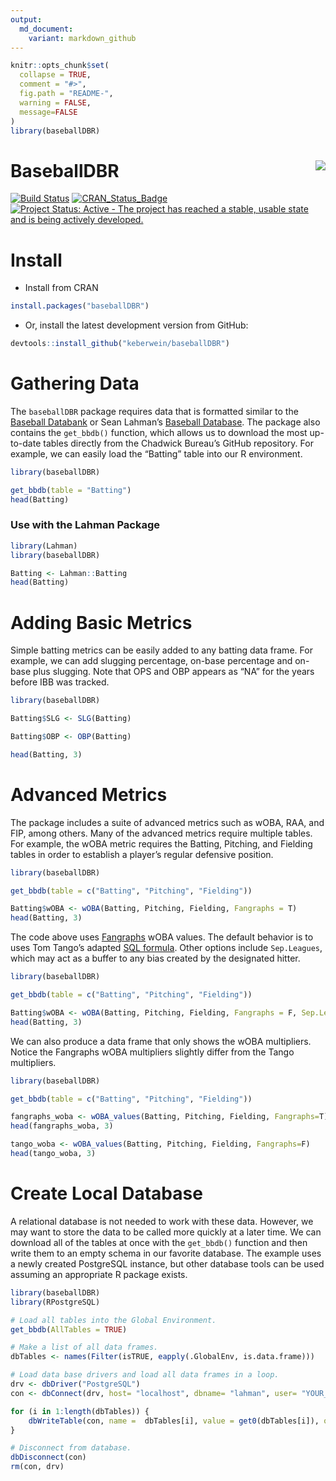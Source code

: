 ```yaml
---
output:
  md_document:
    variant: markdown_github
---
```


```r
knitr::opts_chunk$set(
  collapse = TRUE,
  comment = "#>",
  fig.path = "README-",
  warning = FALSE,
  message=FALSE
)
library(baseballDBR)
```

# BaseballDBR <img src="man/figures/baseballDBR_hex.png" align="right" />

[![Build Status](https://travis-ci.org/keberwein/baseballDBR.png?branch=master)](https://travis-ci.org/keberwein/baseballDBR)
[![CRAN_Status_Badge](http://www.r-pkg.org/badges/version/baseballDBR)](http://www.r-pkg.org/badges/version/baseballDBR)
[![Project Status: Active - The project has reached a stable, usable state and is being actively developed.](http://www.repostatus.org/badges/latest/active.svg)](http://www.repostatus.org/#active)

# Install

* Install from CRAN

```r
install.packages("baseballDBR")
```

* Or, install the latest development version from GitHub:

```r
devtools::install_github("keberwein/baseballDBR")
```

# Gathering Data

The `baseballDBR` package requires data that is formatted similar to the [Baseball Databank](https://github.com/chadwickbureau/baseballdatabank) or Sean Lahman's [Baseball Database](http://www.seanlahman.com/baseball-archive/statistics/). The package also contains the `get_bbdb()` function, which allows us to download the most up-to-date tables directly from the Chadwick Bureau's GitHub repository. For example, we can easily load the "Batting" table into our R environment.

```r
library(baseballDBR)

get_bbdb(table = "Batting")
head(Batting)
```

### Use with the Lahman Package

```r
library(Lahman)
library(baseballDBR)

Batting <- Lahman::Batting
head(Batting)
```


# Adding Basic Metrics

Simple batting metrics can be easily added to any batting data frame. For example, we can add slugging percentage, on-base percentage and on-base plus slugging. Note that OPS and OBP appears as "NA" for the years before IBB was tracked. 

```r
library(baseballDBR)

Batting$SLG <- SLG(Batting)

Batting$OBP <- OBP(Batting)

head(Batting, 3)
```

# Advanced Metrics

The package includes a suite of advanced metrics such as wOBA, RAA, and FIP, among others. Many of the advanced metrics require multiple tables. For example, the wOBA metric requires the Batting, Pitching, and Fielding tables in order to establish a player's regular defensive position.

```r
library(baseballDBR)

get_bbdb(table = c("Batting", "Pitching", "Fielding"))

Batting$wOBA <- wOBA(Batting, Pitching, Fielding, Fangraphs = T)
head(Batting, 3)
```

The code above uses [Fangraphs](http://www.fangraphs.com/guts.aspx?type=cn) wOBA values. The default behavior is to uses Tom Tango's adapted [SQL formula](http://www.insidethebook.com/ee/index.php/site/article/woba_year_by_year_calculations/). Other options include `Sep.Leagues`, which may act as a buffer to any bias created by the designated hitter.

```r
library(baseballDBR)

get_bbdb(table = c("Batting", "Pitching", "Fielding"))

Batting$wOBA <- wOBA(Batting, Pitching, Fielding, Fangraphs = F, Sep.Leagues = T)
head(Batting, 3)
```

We can also produce a data frame that only shows the wOBA multipliers. Notice the Fangraphs wOBA multipliers slightly differ from the Tango multipliers.

```r
library(baseballDBR)

get_bbdb(table = c("Batting", "Pitching", "Fielding"))

fangraphs_woba <- wOBA_values(Batting, Pitching, Fielding, Fangraphs=T)
head(fangraphs_woba, 3)

tango_woba <- wOBA_values(Batting, Pitching, Fielding, Fangraphs=F)
head(tango_woba, 3)


```

# Create Local Database

A relational database is not needed to work with these data. However, we may want to store the data to be called more quickly at a later time. We can download all of the tables at once with the `get_bbdb()` function and then write them to an empty schema in our favorite database. The example uses a newly created PostgreSQL instance, but other database tools can be used assuming an appropriate R package exists.

```r
library(baseballDBR)
library(RPostgreSQL)

# Load all tables into the Global Environment.
get_bbdb(AllTables = TRUE)

# Make a list of all data frames.
dbTables <- names(Filter(isTRUE, eapply(.GlobalEnv, is.data.frame)))

# Load data base drivers and load all data frames in a loop.
drv <- dbDriver("PostgreSQL")
con <- dbConnect(drv, host= "localhost", dbname= "lahman", user= "YOUR_USERNAME", password = "YOUR_PASSWORD")

for (i in 1:length(dbTables)) { 
    dbWriteTable(con, name =  dbTables[i], value = get0(dbTables[i]), overwrite = TRUE) 
}

# Disconnect from database.
dbDisconnect(con)
rm(con, drv)
```



